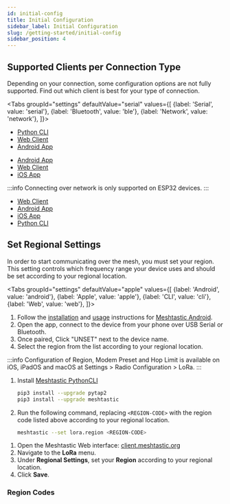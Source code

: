 ```yaml
---
id: initial-config
title: Initial Configuration
sidebar_label: Initial Configuration
slug: /getting-started/initial-config
sidebar_position: 4
---
```




## Supported Clients per Connection Type

Depending on your connection, some configuration options are not fully supported. Find out which client is best for your type of connection.

<Tabs
groupId="settings"
defaultValue="serial"
values={[
{label: 'Serial', value: 'serial'},
{label: 'Bluetooth', value: 'ble'},
{label: 'Network', value: 'network'},
]}>
<TabItem value="serial">

- [Python CLI](/docs/software/python/cli/)
- [Web Client](https://client.meshtastic.org)
- [Android App](/docs/category/android-app)

</TabItem>
<TabItem value="ble">

- [Android App](/docs/category/android-app)
- [Web Client](https://client.meshtastic.org)
- [iOS App](/docs/category/apple-apps)


</TabItem>
<TabItem value="network">

:::info
Connecting over network is only supported on ESP32 devices.
:::

- [Web Client](https://client.meshtastic.org)
- [Android App](/docs/category/android-app)
- [iOS App](/docs/category/apple-apps)
- [Python CLI](/docs/software/python/cli/)


</TabItem>
</Tabs>

## Set Regional Settings

In order to start communicating over the mesh, you must set your region. This setting controls which frequency range your device uses and should be set according to your regional location.


<Tabs
groupId="settings"
defaultValue="apple"
values={[
{label: 'Android', value: 'android'},
{label: 'Apple', value: 'apple'},
{label: 'CLI', value: 'cli'},
{label: 'Web', value: 'web'},
]}>
<TabItem value="android">

1. Follow the [installation](/docs/software/android/installation) and [usage](/docs/software/python/cli/usage) instructions for [Meshtastic Android](/docs/category/android-app).
2. Open the app, connect to the device from your phone over USB Serial or Bluetooth.
3. Once paired, Click "UNSET" next to the device name.
4. Select the region from the list according to your regional location.

</TabItem>
<TabItem value="apple">

:::info
Configuration of Region, Modem Preset and Hop Limit is available on iOS, iPadOS and macOS at Settings > Radio Configuration > LoRa.
:::

</TabItem>
<TabItem value="cli">

1. Install [Meshtastic PythonCLI](/docs/software/python/cli/installation)
	```sh
	pip3 install --upgrade pytap2
	pip3 install --upgrade meshtastic
	```
2. Run the following command, replacing `<REGION-CODE>` with the region code listed above according to your regional location.
	```sh
	meshtastic --set lora.region <REGION-CODE>
	```

</TabItem>
<TabItem value="web">

1. Open the Meshtastic Web interface: [client.meshtastic.org](https://client.meshtastic.org)
2. Navigate to the **LoRa** menu.
3. Under **Regional Settings**, set your **Region** according to your regional location.
4. Click **Save**.

</TabItem>
</Tabs>

### Region Codes

<LoRaRegions />




